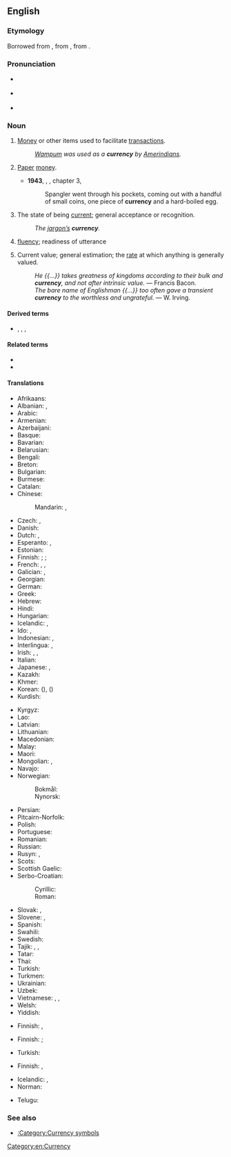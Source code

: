 ==English==
{{wikipedia}}

===Etymology===
Borrowed from {{bor|en|ML.|currentia}}, from {{der|en|la|currēns}}, from {{m|la|currō}}.

===Pronunciation===
* {{a|RP}} {{IPA|/ˈkʌɹ.ən.si/|lang=en}}
* {{a|US}} {{IPA|/ˈkʌɹ.ən.si/|/ˈkɝ.ən.si/|lang=en}}
* {{audio|en-us-currency.ogg|Audio (US)|lang=en}} {{qualifier|accents with the [[w:English-language_vowel_changes_before_historic_/r/#Hurry.E2.80.93furry_merger|"Hurry-furry" merger]]}}

===Noun===
{{en-noun|~|currencies}}

# [[money|Money]] or other items used to facilitate [[transaction]]s.
#: ''[[wampum|Wampum]] was used as a '''currency''' by [[Amerindian]]s.''
# {{lb|en|more|_|specifically}} [[paper|Paper]] [[money]].
#* '''1943''', {{w|William Saroyan}}, {{w|The Human Comedy (novel)|''The Human Comedy''}}, chapter 3,
#*: Spangler went through his pockets, coming out with a handful of small coins, one piece of '''currency''' and a hard-boiled egg.
# The state of being [[current]]; general acceptance or recognition.
#: ''The [[jargon|jargon’s]] '''currency'''.''
# {{lb|en|obsolete}} [[fluency]]; readiness of utterance
# {{lb|en|obsolete}} Current value; general estimation; the [[rate]] at which anything is generally valued.
#: ''He {{...}} takes greatness of kingdoms according to their bulk and '''currency''', and not after intrinsic value.'' &mdash; Francis Bacon.
#: ''The bare name of Englishman {{...}} too often gave a transient '''currency''' to the worthless and ungrateful.'' &mdash; W. Irving.

====Derived terms====
* {{sense|economics}} {{l|en|fiat currency}}, {{l|en|closed currency}}, {{l|en|hard currency}}, {{l|en|metacurrency}}

====Related terms====
* {{l|en|current}}
* {{l|en|course}}

====Translations====
{{trans-top|money or other item used to facilitate transactions}}
* Afrikaans: {{t|af|geldeenheid}}
* Albanian: {{t+|sq|devizë|f}}, {{t+|sq|valutë|f}}
* Arabic: {{t|ar|عُمْلَة|f}}
* Armenian: {{t+|hy|արժույթ}}
* Azerbaijani: {{t+|az|valyuta}}
* Basque: {{t|eu|dibisa}}
* Bavarian: {{t|bar|Zahlungsmidd}}
* Belarusian: {{t|be|валю́та|f}}
* Bengali: {{t|bn|মুদ্রা}}
* Breton: {{t|br|moneiz}}
* Bulgarian: {{t+|bg|валу́та|f}}
* Burmese: {{t+|my|ငွေကြေး}}
* Catalan: {{t+|ca|moneda|f}}
* Chinese:
*: Mandarin: {{t+|cmn|貨幣}}, {{t+|cmn|货币|tr=huòbì}}
* Czech: {{t+|cs|měna|f}}, {{t+|cs|valuta|f}}
* Danish: {{t+|da|valuta|c}}
* Dutch: {{t+|nl|munteenheid|f}}, {{t+|nl|valuta}}
* Esperanto: {{t+|eo|mono}}, {{t+|eo|valuto}}
* Estonian: {{t|et|valuuta}}
* Finnish: {{t+|fi|valuutta}} {{qualifier|primarily foreign currency}}; {{l|fi|maksuväline}} {{qualifier|means of payment}}; {{t+|fi|raha}}
* French: {{t+|fr|monnaie|f}}, {{t+|fr|devise|f}}, {{t+|fr|numéraire|m}}
* Galician: {{t+|gl|moeda|f}}, {{t+|gl|diñeiro|m}}
* Georgian: {{t|ka|ვალუტა}}
* German: {{t+|de|Währung|f}}
* Greek: {{t+|el|νόμισμα|n}}
* Hebrew: {{t+|he|מַטְבֵּעַ|m|tr=matbéa'}}
* Hindi: {{t+|hi|मुद्रा|f}}
* Hungarian: {{t+|hu|valuta}}
* Icelandic: {{t|is|gjaldmiðill|m}}, {{t|is|gjaldeyrir|m}}
* Ido: {{t+|io|moneto}}, {{t+|io|valuto}}
* Indonesian: {{t+|id|mata uang}}, {{t+|id|valuta}}
* Interlingua: {{t|ia|moneta}}, {{t|ia|numerario}}
* Irish: {{t|ga|airgeadra|m}}, {{t+|ga|airgead|m}}, {{t|ga|airgead reatha|m}}
* Italian: {{t+|it|valuta}}
* Japanese: {{t+|ja|通貨|tr=つうか, tsūka}}, {{t+|ja|貨幣|tr=かへい, kahei}}
* Kazakh: {{t|kk|валюта}}
* Khmer: {{t|km|រូបិយវត្ថុ|tr=ruupəyyea voattʰo}}
* Korean: {{t+|ko|통화}} ({{t+|ko|通貨}}), {{t+|ko|화폐}} ({{t+|ko|貨幣}})
* Kurdish: {{t+|ku|yekeya diravê}}
{{trans-mid}}
* Kyrgyz: {{t+|ky|валюта}}
* Lao: {{t|lo|ເງິນຕາ}}
* Latvian: {{t+|lv|valūta|f}}
* Lithuanian: {{t+|lt|valiuta|f}}
* Macedonian: {{t|mk|валута|f}}
* Malay: {{t|ms|mata wang}}
* Maori: {{t|mi|pūnaha moni}}
* Mongolian: {{t|mn|мөнгөн гүйлгээ}}, {{t+|mn|валют}}
* Navajo: {{t|nv|béeso|sc=Latn}}
* Norwegian:
*: Bokmål: {{t+|nb|valuta|m}}
*: Nynorsk: {{t|nn|valuta|m}}
* Persian: {{t+|fa|پول|tr=pul}}
* Pitcairn-Norfolk: {{t|pih|kurencii}}
* Polish: {{t+|pl|waluta|f}}
* Portuguese: {{t+|pt|moeda|f}}
* Romanian: {{t+|ro|valută|f}}
* Russian: {{t+|ru|валю́та|f}}
* Rusyn: {{t|rue|мі́на|f}}, {{t|rue|валю́та|f}}
* Scots: {{t|sco|siller}}
* Scottish Gaelic: {{t|gd|ruith-airgid}}
* Serbo-Croatian:
*: Cyrillic: {{t|sh|валу́та|f}}
*: Roman: {{t+|sh|valúta|f}}
* Slovak: {{t|sk|mena|f}}, {{t|sk|valuta|f}}
* Slovene: {{t|sl|valuta|f}}, {{t|sl|plačilno sredstvo|n}}
* Spanish: {{t+|es|moneda|f}}
* Swahili: {{t+|sw|fulusi}}
* Swedish: {{t+|sv|valuta}}
* Tajik: {{t+|tg|асъор}}, {{t|tg|арз}}, {{t+|tg|валюта}}
* Tatar: {{t|tt|валюта}}
* Thai: {{t+|th|เงินตรา}}
* Turkish: {{t+|tr|para birimi}}
* Turkmen: {{t|tk|walýuta}}
* Ukrainian: {{t+|uk|валю́та|f}}
* Uzbek: {{t+|uz|valyuta}}
* Vietnamese: {{t+|vi|tiền tệ}}, {{t+|vi|ngoại tệ}} {{qualifier|foreign currency}}, {{t+|vi|ngoại hối}}
* Welsh: {{t+|cy|arian breiniol}}
* Yiddish: {{t|yi|וואַלוטע|f}}
{{trans-bottom}}

{{trans-top|paper money}}
* Finnish: {{t+|fi|seteliraha}}, {{t+|fi|paperiraha}}
{{trans-mid}}
{{trans-bottom}}

{{trans-top|state of being current; general acceptance or recognition}}
* Finnish: {{t+|fi|ajantasaisuus}} {{gloss|pertaining to present time}}; {{t+|fi|hyväksyttävyys}} {{qualifier|acceptance}}
{{trans-mid}}
* Turkish: {{t+|tr|geçerlilik}}
{{trans-bottom}}

{{trans-see|fluency}}

{{trans-top|current value; general estimation}}
* Finnish: {{t+|fi|arvostus}}, {{t|fi|arvonanto}}
{{trans-mid}}
{{trans-bottom}}

{{checktrans-top}}
* Icelandic: {{t-check|is|gjaldmiðill|m}}, {{t-check|is|gjaldeyrir|m}}
* Norman: {{t-check|nrf|cours|m}} {{qualifier|Jersey}}
{{trans-mid}}
* Telugu: {{t+check|te|ద్రవ్యం}}
{{trans-bottom}}

===See also===
* [[:Category:Currency symbols]]

[[Category:en:Currency]]